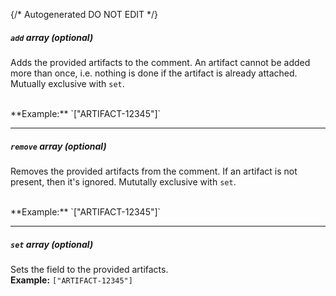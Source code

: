 {/* Autogenerated DO NOT EDIT  */}
##### `add` _array (optional)_
Adds the provided artifacts to the comment. An artifact cannot be
added more than once, i.e. nothing is done if the artifact is
already attached. Mutually exclusive with `set`.

<br/>
**Example:** `["ARTIFACT-12345"]`

---
##### `remove` _array (optional)_
Removes the provided artifacts from the comment. If an artifact is
not present, then it's ignored. Mututally exclusive with `set`.

<br/>
**Example:** `["ARTIFACT-12345"]`

---
##### `set` _array (optional)_
Sets the field to the provided artifacts.
<br/>
**Example:** `["ARTIFACT-12345"]`


